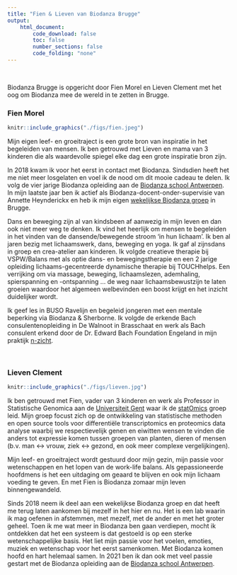 ```yaml
---
title: "Fien & Lieven van Biodanza Brugge"
output:
    html_document:
        code_download: false
        toc: false
        number_sections: false
        code_folding: "none"
---
```


</br>

Biodanza Brugge is opgericht door Fien Morel en Lieven Clement met het oog om Biodanza mee de wereld in te zetten in Brugge.

### Fien Morel 
```r
knitr::include_graphics("./figs/fien.jpeg")
```

Mijn eigen leef- en groeitraject is een grote bron van inspiratie in het begeleiden van mensen. Ik ben getrouwd met Lieven en mama van 3 kinderen die als waardevolle spiegel elke dag een grote inspiratie bron zijn.  

In 2018 kwam ik voor het eerst in contact met Biodanza. Sindsdien heeft het me niet meer losgelaten en voel ik de nood om dit mooie cadeau te delen. Ik volg de vier jarige Biodanza opleiding aan de [Biodanza school Antwerpen](https://www.biodanzaschoolantwerpen.be/). In mijn laatste jaar ben ik actief als Biodanza-docent-onder-supervisie van Annette Heynderickx en heb ik mijn eigen [wekelijkse Biodanza groep](./activiteiten.html) in Brugge.  

Dans en beweging zijn al van kindsbeen af aanwezig in mijn leven en dan ook niet meer weg te denken. Ik vind het heerlijk om mensen te begeleiden in het vinden van de dansende/bewegende stroom ‘in hun lichaam’. Ik ben al jaren bezig met lichaamswerk, dans, beweging en yoga. Ik gaf al zijnsdans in groep en crea-atelier aan kinderen. Ik volgde creatieve therapie bij VSPW/Balans met als optie dans- en bewegingstherapie en een 2 jarige opleiding lichaams-gecentreerde dynamische therapie bij TOUCHhelps. Een verrijking om via massage, beweging, lichaamslezen, ademhaling, spierspanning en -ontspanning … de weg naar lichaamsbewustzijn te laten groeien waardoor het algemeen welbevinden een boost krijgt en het inzicht duidelijker wordt.  

Ik geef les in BUSO Ravelijn en begeleid jongeren met een mentale beperking via Biodanza & Sherborne. Ik volgde de erkende Bach consulentenopleiding in De Walnoot in Brasschaat en werk als Bach consulent erkend door de Dr. Edward Bach Foundation Engeland in mijn praktijk [n-zicht](https://www.n-zicht.be). 

</br>

### Lieven Clement

```r
knitr::include_graphics("./figs/lieven.jpg")
```

 Ik ben getrouwd met Fien, vader van 3 kinderen en werk als Professor in Statistische Genomica aan de [Universiteit Gent](https://www.ugent.be) waar ik de [statOmics](https://statomics.github.io/) groep leid. Mijn groep focust zich op de ontwikkeling van statistische methoden en open source tools voor differentiële transcriptomics en proteomics data analyse waarbij we respectievelijk genen en eiwitten wensen te vinden die anders tot expressie komen tussen groepen van planten, dieren of mensen (b.v. man $\leftrightarrow$ vrouw, ziek $\leftrightarrow$ gezond, en ook meer complexe vergelijkingen).  
 
Mijn leef- en groeitraject wordt gestuurd door mijn gezin, mijn passie voor wetenschappen en het lopen van de work-life balans.
Als gepassioneerde hoofdmens is het een uitdaging om geaard te blijven en ook mijn lichaam voeding te geven. En met Fien is Biodanza zomaar mijn leven binnengewandeld.  

Sinds 2018 neem ik deel aan een wekelijkse Biodanza groep en dat heeft me terug laten aankomen bij mezelf in het hier en nu. Het is een lab waarin ik mag oefenen in afstemmen, met mezelf, met de ander en met het groter geheel. Toen ik me wat meer in Biodanza ben gaan verdiepen, mocht ik ontdekken dat het een systeem is dat gestoeld is op een sterke wetenschappelijke basis. Het liet mijn passie voor het voelen, emoties, muziek en wetenschap voor het eerst samenkomen. Met Biodanza komen hoofd en hart helemaal samen. In 2021 ben ik dan ook met veel passie gestart met de Biodanza opleiding aan de [Biodanza school Antwerpen](https://www.biodanzaschoolantwerpen.be/). 

